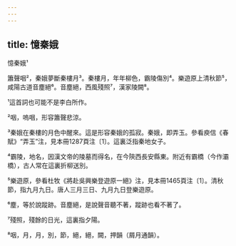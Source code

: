 ```yaml
---
---
---
```

title: 憶秦娥
---




憶秦娥¹

簫聲咽²，秦娥夢斷秦樓月³。秦樓月，年年柳色，霸陵傷別⁴。樂遊原上清秋節⁵，咸陽古道音塵絕⁶。音塵絕，西風殘照⁷，漢家陵闕⁸。

¹這首詞也可能不是李白所作。

²咽，嗚咽，形容簫聲悲涼。

³秦娥在秦樓的月色中醒來。這是形容秦娥的孤寂。秦娥，即弄玉。參看庾信《春賦》“弄玉”注，見本冊1287頁注〔1〕。這裏泛指秦地女子。

⁴霸陵，地名，因漢文帝的陵墓而得名，在今陝西長安縣東。附近有霸橋（今作灞橋），古人常在這裏折柳送別。

⁵樂遊原，參看杜牧《將赴吳興樂登遊原一絕》注，見本冊1465頁注〔1〕。清秋節，指九月九日。唐人三月三日、九月九日登樂遊原。

⁶塵，等於說蹤跡。音塵絕，是說聲音聽不著，蹤跡也看不著了。

⁷殘照，殘餘的日光，這裏指夕陽。

⁸咽，月，月，別，節，絕，絕，闕，押韻（屑月通韻）。
